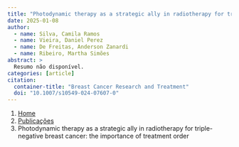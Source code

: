```yaml
---
title: "Photodynamic therapy as a strategic ally in radiotherapy for triple-negative breast cancer: the importance of treatment order"
date: 2025-01-08
author:
  - name: Silva, Camila Ramos
  - name: Vieira, Daniel Perez
  - name: De Freitas, Anderson Zanardi
  - name: Ribeiro, Martha Simões
abstract: > 
  Resumo não disponível.
categories: [article]
citation: 
  container-title: "Breast Cancer Research and Treatment"
  doi: "10.1007/s10549-024-07607-0"
---
```


```{=html}
<nav aria-label="breadcrumb">
  <ol class="breadcrumb">
    <li class="breadcrumb-item"><a href="../../index.html">Home</a></li>
    <li class="breadcrumb-item"><a href="../index.html">Publicações</a></li>
    <li class="breadcrumb-item active" aria-current="page">Photodynamic therapy as a strategic ally in radiotherapy for triple-negative breast cancer: the importance of treatment order</li>
  </ol>
</nav>
```
